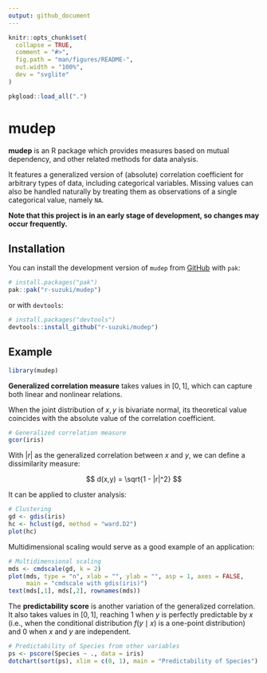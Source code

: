 ```yaml
---
output: github_document
---
```


```r
knitr::opts_chunk$set(
  collapse = TRUE,
  comment = "#>",
  fig.path = "man/figures/README-",
  out.width = "100%",
  dev = "svglite"
)

pkgload::load_all(".")
```

# mudep

<!-- badges: start -->
<!-- badges: end -->

**mudep** is an R package which provides measures based on mutual dependency, and other related methods for data analysis.

It features a generalized version of (absolute) correlation coefficient for arbitrary types of data, including categorical variables. Missing values can also be handled naturally by treating them as observations of a single categorical value, namely `NA`.

**Note that this project is in an early stage of development, so changes may occur frequently.**

## Installation

You can install the development version of `mudep` from [GitHub](https://github.com/) with `pak`:

``` r
# install.packages("pak")
pak::pak("r-suzuki/mudep")
```

or with `devtools`:

``` r
# install.packages("devtools")
devtools::install_github("r-suzuki/mudep")
```

## Example

```r
library(mudep)
```

**Generalized correlation measure** takes values in $[0,1]$, which can capture
both linear and nonlinear relations.

When the joint distribution of $x,y$ is bivariate normal, its theoretical value
coincides with the absolute value of the correlation coefficient.

```r
# Generalized correlation measure
gcor(iris)
```

With $|r|$ as the generalized correlation between $x$ and $y$, we can define
a dissimilarity measure:

$$
d(x,y) = \sqrt{1 - |r|^2}
$$

It can be applied to cluster analysis:

```r
# Clustering
gd <- gdis(iris)
hc <- hclust(gd, method = "ward.D2")
plot(hc)
```

Multidimensional scaling would serve as a good example of an application:

```r
# Multidimensional scaling
mds <- cmdscale(gd, k = 2)
plot(mds, type = "n", xlab = "", ylab = "", asp = 1, axes = FALSE,
     main = "cmdscale with gdis(iris)")
text(mds[,1], mds[,2], rownames(mds))
```

The **predictability score** is another variation of the generalized correlation.
It also takes values in $[0,1]$, reaching $1$ when $y$ is perfectly predictable
by $x$ (i.e., when the conditional distribution $f(y \mid x)$ is a one-point distribution)
and $0$ when $x$ and $y$ are independent.

```r
# Predictability of Species from other variables
ps <- pscore(Species ~ ., data = iris)
dotchart(sort(ps), xlim = c(0, 1), main = "Predictability of Species")
```
